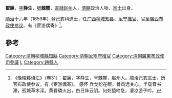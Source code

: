 '''翟廉'''，[[表字|字]]'''静生'''，[[號|號]]'''棘麓'''，[[直隸|直隸]][[赵州|赵州]]人，[[清朝|清朝]]政治人物、[[進士|進士]]出身。

[[順治|順治]]十六年（1659年）登己亥科進士，任[[广西|广西]][[柳城|柳城]][[知县|知县]]、[[汝宁|汝宁]][[推官|推官]]、官至[[廣西|廣西]][[布政使|布政使]][[参议|参议]]、有《宦游偶寄》<ref>《[[晚晴簃诗汇|晚晴簃诗汇]]》（卷31）：翟廉，字静生，号棘麓，赵州人。顺治己亥进士，历官布政使参议。有《宦游偶寄》。 感怀 兵戈纷在眼，骨肉远关心。半载音书滞，孤城草木深。黄昏磷火出，白日阵云阴。何处猿啼急，凄凉游子吟。</ref>。

==參考==
{{reflist}}
{{清朝人物小作品}}
{{順治十六年己亥科殿試金榜}}
{{DEFAULTSORT:Zhai翟}}
[[Category:清朝柳城縣知縣|Category:清朝柳城縣知縣]]
[[Category:清朝汝寧府推官|Category:清朝汝寧府推官]]
[[Category:清朝廣東布政使司參議|Category:清朝廣東布政使司參議]]
[[Category:翟姓|L]]
[[Category:趙縣人|Category:趙縣人]]
